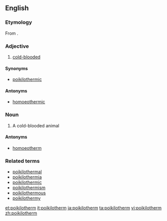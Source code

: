 ==English==

===Etymology===
From {{confix|poikilo|therm}}.

===Adjective===
{{en-adj}}

# [[cold-blooded]]

====Synonyms====
*[[poikilothermic]]

====Antonyms====
*[[homoeothermic]]

===Noun===
{{en-noun}}

# A cold-blooded animal

====Antonyms====
*[[homoeotherm]]

===Related terms===
*[[poikilothermal]]
*[[poikilothermia]]
*[[poikilothermic]]
*[[poikilothermism]]
*[[poikilothermous]]
*[[poikilothermy]]

[[et:poikilotherm]]
[[it:poikilotherm]]
[[ja:poikilotherm]]
[[ta:poikilotherm]]
[[vi:poikilotherm]]
[[zh:poikilotherm]]